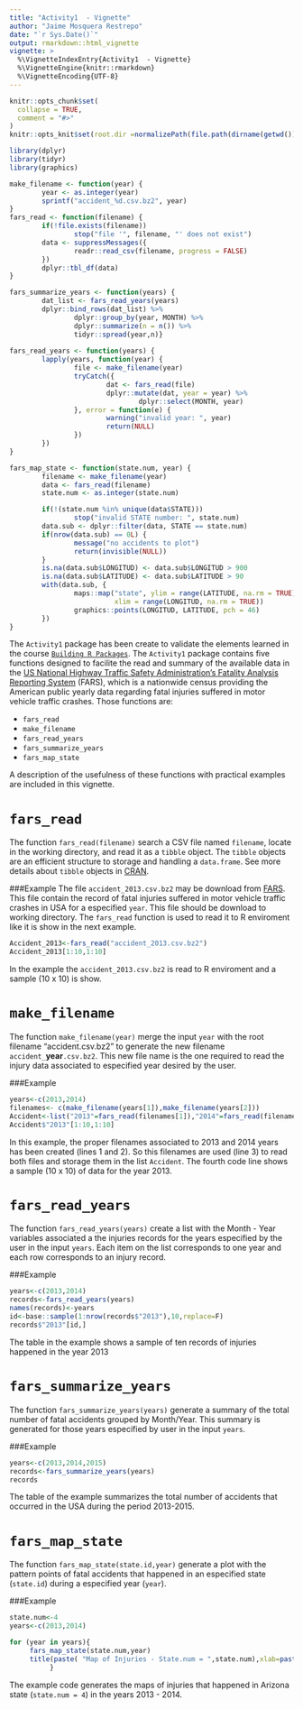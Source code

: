 ```yaml
---
title: "Activity1  - Vignette"
author: "Jaime Mosquera Restrepo"
date: "`r Sys.Date()`"
output: rmarkdown::html_vignette
vignette: >
  %\VignetteIndexEntry{Activity1  - Vignette}
  %\VignetteEngine{knitr::rmarkdown}
  %\VignetteEncoding{UTF-8}
---
```


```r
knitr::opts_chunk$set(
  collapse = TRUE,
  comment = "#>"
)
knitr::opts_knit$set(root.dir =normalizePath(file.path(dirname(getwd()), "inst","extdata")))
```

```r
library(dplyr)
library(tidyr)
library(graphics)

make_filename <- function(year) {
        year <- as.integer(year)
        sprintf("accident_%d.csv.bz2", year)
}
fars_read <- function(filename) {
        if(!file.exists(filename))
                stop("file '", filename, "' does not exist")
        data <- suppressMessages({
                readr::read_csv(filename, progress = FALSE)
        })
        dplyr::tbl_df(data)
}

fars_summarize_years <- function(years) {
        dat_list <- fars_read_years(years)
        dplyr::bind_rows(dat_list) %>%
                dplyr::group_by(year, MONTH) %>%
                dplyr::summarize(n = n()) %>% 
                tidyr::spread(year,n)}
 
fars_read_years <- function(years) {
        lapply(years, function(year) {
                file <- make_filename(year)
                tryCatch({
                        dat <- fars_read(file)
                        dplyr::mutate(dat, year = year) %>%
                                dplyr::select(MONTH, year)
                }, error = function(e) {
                        warning("invalid year: ", year)
                        return(NULL)
                })
        })
}

fars_map_state <- function(state.num, year) {
        filename <- make_filename(year)
        data <- fars_read(filename)
        state.num <- as.integer(state.num)

        if(!(state.num %in% unique(data$STATE)))
                stop("invalid STATE number: ", state.num)
        data.sub <- dplyr::filter(data, STATE == state.num)
        if(nrow(data.sub) == 0L) {
                message("no accidents to plot")
                return(invisible(NULL))
        }
        is.na(data.sub$LONGITUD) <- data.sub$LONGITUD > 900
        is.na(data.sub$LATITUDE) <- data.sub$LATITUDE > 90
        with(data.sub, {
                maps::map("state", ylim = range(LATITUDE, na.rm = TRUE),
                          xlim = range(LONGITUD, na.rm = TRUE))
                graphics::points(LONGITUD, LATITUDE, pch = 46)
        })
}
```
\newline
The `Activity1` package has been create to validate the elements learned in the course  [`Building R Packages`](https://www.coursera.org/learn/r-packages). The `Activity1` package contains five functions designed to facilite the read and summary of the available data in the [US National Highway Traffic Safety Administration's Fatality Analysis Reporting System](https://www.nhtsa.gov/research-data/fatality-analysis-reporting-system-fars) (FARS), which is a nationwide census providing the American public yearly data regarding fatal injuries suffered in motor vehicle traffic crashes. Those functions are: 


* `fars_read`  
* `make_filename`  
* `fars_read_years`  
* `fars_summarize_years`   
* `fars_map_state`  

A description of the usefulness of these functions with practical examples are included in this vignette.    

# `fars_read`  

The function `fars_read(filename)` search a CSV file named `filename`, locate in the working directory, and read it as a `tibble` object. The `tibble` objects are an efficient structure to storage and handling a `data.frame`. See more details about `tibble` objects in [CRAN](https://cran.r-project.org/web/packages/tibble/vignettes/tibble.html).

###Example 
The file `accident_2013.csv.bz2` may be download from [FARS](https://www.nhtsa.gov/research-data/fatality-analysis-reporting-system-fars). This file contain the record of fatal injuries suffered in motor vehicle traffic crashes in USA for a especified `year`. This file should be download to working directory. The `fars_read` function is used to read it to R enviroment like it is show in the next example.

```r
Accident_2013<-fars_read("accident_2013.csv.bz2")
Accident_2013[1:10,1:10]

```
In the example the `accident_2013.csv.bz2`  is read to R enviroment and a sample (10 x 10) is show.


# `make_filename`

The function `make_filename(year)` merge the input `year` with the root filename "accident.csv.bz2" to generate the new filename `accident_`**year**`.csv.bz2`. This new file name is the one required to read the injury data associated to especified year desired by the user.

###Example 
  
```r
years<-c(2013,2014)
filenames<- c(make_filename(years[1]),make_filename(years[2]))
Accident<-list("2013"=fars_read(filenames[1]),"2014"=fars_read(filenames[2]))
Accident$"2013"[1:10,1:10] 
```

In this example, the proper filenames associated to 2013 and 2014 years has been created (lines 1 and 2). So this filenames are used (line 3) to read both files and storage them in the list `Accident`. The fourth code line shows a sample (10 x 10) of data for the year 2013.


# `fars_read_years`

The function `fars_read_years(years)` create a list with the Month - Year variables associated a the injuries records for the years especified by the user in the input `years`. Each item on the list corresponds to one year and each row corresponds to an injury record.

###Example 

```r

years<-c(2013,2014)
records<-fars_read_years(years)
names(records)<-years
id<-base::sample(1:nrow(records$"2013"),10,replace=F)
records$"2013"[id,]
```

The table in the example shows a sample of ten records of injuries happened in the year 2013

# `fars_summarize_years` 

The function `fars_summarize_years(years)` generate a summary of the total number of fatal accidents grouped by Month/Year. This summary is generated for those years especified by user in the input `years`.

###Example 

```r

years<-c(2013,2014,2015)
records<-fars_summarize_years(years)
records
```

The table of the example summarizes the total number of accidents that occurred in the USA during the period 2013-2015.

# `fars_map_state`

The function `fars_map_state(state.id,year)` generate a plot with the pattern points of fatal accidents that happened in an especified state (`state.id`) during a especified year (`year`).


###Example 

```r
state.num<-4
years<-c(2013,2014) 

for (year in years){
     fars_map_state(state.num,year)
     title(paste( "Map of Injuries - State.num = ",state.num),xlab=paste("Year = ",year))
          }
```

The example code generates the maps of injuries that happened in Arizona state (`state.num = 4`) in the years 2013 - 2014.
